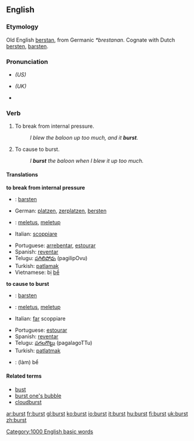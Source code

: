 ==English==
===Etymology===
Old English [[berstan]], from Germanic ''*brestanan''.  Cognate with Dutch [[bersten]], [[barsten]].

===Pronunciation===
*{{IPA|/bɜrst/}} ''(US)''
*{{IPA|/bɜ:st/}} ''(UK)''
*{{audio|en-us-burst.ogg|Audio (US)}}

===Verb===
{{irregverb|'''to burst'''|'''bursts'''|'''burst'''|'''burst'''|'''[[bursting]]'''}}
# {{intransitive}} To break from internal pressure.
#: ''I blew the baloon up too much, and it '''burst'''.''
# {{transitive}} To cause to burst.
#: ''I '''burst''' the baloon when I blew it up too much.''

====Translations====
'''to break from internal pressure'''
{{top}}
*{{ttbc|Dutch}}: [[barsten]]
*German: [[platzen]], [[zerplatzen]], [[bersten]]
*{{ttbc|Indonesian}}: [[letus|meletus]], [[letup|meletup]]
*Italian: [[scoppiare]]
{{mid}}
*Portuguese: [[arrebentar]], [[estourar]]
*Spanish: [[reventar]]
*Telugu: [[పగిలిపోవు]] (pagilipOvu)
*Turkish: [[patlamak]]
*Vietnamese: bị [[bể]]
{{bottom}}

'''to cause to burst'''
{{top}}
*{{ttbc|Dutch}}: [[barsten]]
*{{ttbc|Indonesian}}: [[letus|meletus]], [[letup|meletup]]
*Italian: [[fare|far]] scoppiare
{{mid}}
*Portuguese: [[estourar]]
*Spanish: [[reventar]]
*Telugu: [[పగలగొట్టు]] (pagalagoTTu)
*Turkish: [[patlatmak]]
*{{ttbc|Vietnamese}}: (làm) bể
{{bottom}}

====Related terms====
*[[bust]]
*[[burst one's bubble]]
*[[cloudburst]]

[[Category:1000 English basic words]]

[[ar:burst]]
[[fr:burst]]
[[gl:burst]]
[[ko:burst]]
[[io:burst]]
[[it:burst]]
[[hu:burst]]
[[fi:burst]]
[[uk:burst]]
[[zh:burst]]